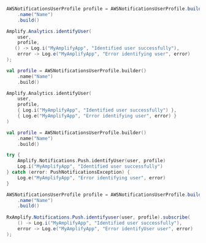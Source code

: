 <BlockSwitcher>
<Block name="Java">

```java
AWSNotificationsUserProfile profile = AWSNotificationsUserProfile.builder()
    .name("Name")
    .build()

Amplify.Analytics.identifyUser(
    user,
    profile,
   () -> Log.i("MyAmplifyApp", "Identified user successfully"),
    error -> Log.e("MyAmplifyApp", "Error identifying user", error)
);
```

</Block>
<Block name="Kotlin - Callbacks">

```kotlin
val profile = AWSNotificationsUserProfile.builder()
    .name("Name")
    .build()

Amplify.Analytics.identifyUser(
    user,
    profile,
    { Log.i("MyAmplifyApp", "Identified user successfully") },
    { Log.e("MyAmplifyApp", "Error identifying user", error) }
)
```

</Block>
<Block name="Kotlin - Coroutines">

```kotlin
val profile = AWSNotificationsUserProfile.builder()
    .name("Name")
    .build()

try {
    Amplify.Notifications.Push.identifyUser(user, profile)
    Log.i("MyAmplifyApp", "Identified user successfully")
} catch (error: PushNotificationsException) {
    Log.e("MyAmplifyApp", "Error identifying user", error)
}
```

</Block>
<Block name="RxJava">

```java
AWSNotificationsUserProfile profile = AWSNotificationsUserProfile.builder()
    .name("Name")
    .build()
    
RxAmplify.Notifications.Push.identifyuser(user, profile).subscribe(
    () -> Log.i("MyAmplifyApp", "Identified user successfully"),
    error -> Log.e("MyAmplifyApp", "Error identifyUser user", error)
);
```

</Block>
</BlockSwitcher>